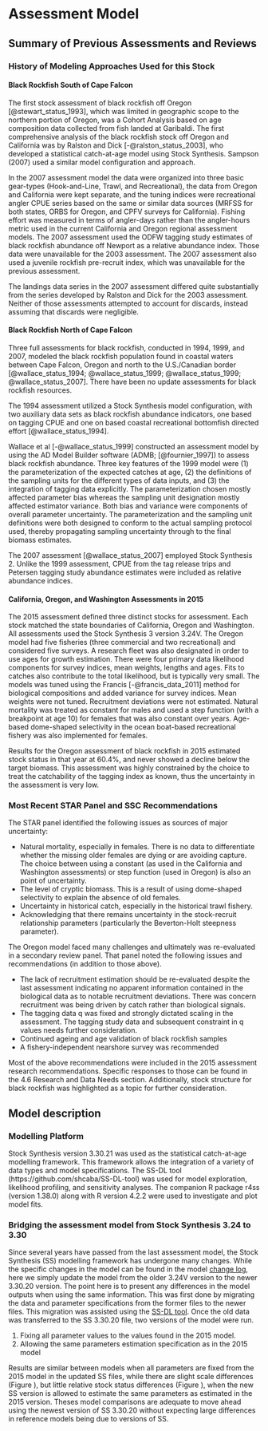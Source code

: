 # Assessment Model

## Summary of Previous Assessments and Reviews

### History of Modeling Approaches Used for this Stock

#### Black Rockfish South of Cape Falcon

The first stock assessment of black rockfish off Oregon [@stewart_status_1993], which was limited in geographic scope to the northern portion of Oregon, was a Cohort Analysis based on age composition data collected from fish landed at Garibaldi.  The first comprehensive analysis of the black rockfish stock off Oregon and California was by Ralston and Dick [-@ralston_status_2003], who developed a statistical catch-at-age model using Stock Synthesis.  Sampson (2007) used a similar model configuration and approach.

In the 2007 assessment model the data were organized into three basic gear-types (Hook-and-Line, Trawl, and Recreational), the data from Oregon and California were kept separate, and the tuning indices were recreational angler CPUE series based on the same or similar data sources (MRFSS for both states, ORBS for Oregon, and CPFV surveys for California).  Fishing effort was measured in terms of angler-days rather than the angler-hours metric used in the current California and Oregon regional assessment models.  The 2007 assessment used the ODFW tagging study estimates of black rockfish abundance off Newport as a relative abundance index.  Those data were unavailable for the 2003 assessment.  The 2007 assessment also used a juvenile rockfish pre-recruit index, which was unavailable for the previous assessment.

The landings data series in the 2007 assessment differed quite substantially from the series developed by Ralston and Dick for the 2003 assessment.  Neither of those assessments attempted to account for discards, instead assuming that discards were negligible.


#### Black Rockfish North of Cape Falcon

Three full assessments for black rockfish, conducted in 1994, 1999, and 2007, modeled the black rockfish population found in coastal waters between Cape Falcon, Oregon and north to the U.S./Canadian border [@wallace_status_1994; @wallace_status_1999; @wallace_status_1999; @wallace_status_2007].  There have been no update assessments for black rockfish resources.  

The 1994 assessment utilized a Stock Synthesis model configuration, with two auxiliary data sets as black rockfish abundance indicators, one based on tagging CPUE and one on based coastal recreational bottomfish directed effort [@wallace_status_1994].

Wallace et al [-@wallace_status_1999] constructed an assessment model by using the AD Model Builder software (ADMB; [@fournier_1997]) to assess black rockfish abundance.  Three key features of the 1999 model were (1) the parameterization of the expected catches at age, (2) the definitions of the sampling units for the different types of data inputs, and (3) the integration of tagging data explicitly.  The parameterization chosen mostly affected parameter bias whereas the sampling unit designation mostly affected estimator variance.  Both bias and variance were components of overall parameter uncertainty.  The parameterization and the sampling unit definitions were both designed to conform to the actual sampling protocol used, thereby propagating sampling uncertainty through to the final biomass estimates.

The 2007 assessment [@wallace_status_2007] employed Stock Synthesis 2.  Unlike the 1999 assessment, CPUE from the tag release trips and Petersen tagging study abundance estimates were included as relative abundance indices.


#### California, Oregon, and Washington Assessments in 2015

The 2015 assessment defined three distinct stocks for assessment. Each stock matched the state boundaries of California, Oregon and Washington. All assessments used the Stock Synthesis 3 version 3.24V. The Oregon model had five fisheries (three commercial and two recreational) and considered five surveys. A research fleet was also designated in order to use ages for growth estimation. There were four primary data likelihood components for survey indices, mean weights, lengths and ages. Fits to catches also contribute to the total likelihood, but is typically very small. The models was tuned using the Francis [-@francis_data_2011] method for biological compositions and added variance for survey indices. Mean weights were not tuned. Recruitment deviations were not estimated. Natural mortality was treated as constant for males and used a step function (with a breakpoint at age 10) for females that was also constant over years. Age-based dome-shaped selectivity in the ocean boat-based recreational fishery was also implemented for females.  

Results for the Oregon assessment of black rockfish in 2015 estimated stock status in that year at 60.4%, and never showed a decline below the target biomass. This assessment was highly constrained by the choice to treat the catchability of the tagging index as known, thus the uncertainty in the assessment is very low.


### Most Recent STAR Panel and SSC Recommendations

The STAR panel identified the following issues as sources of major uncertainty:

* Natural mortality, especially in females. There is no data to differentiate whether the missing older females are dying or are avoiding capture. The choice between using a constant (as used in the California and Washington assessments) or step function (used in Oregon) is also an point of uncertainty. 
* The level of cryptic biomass. This is a result of using dome-shaped selectivity to explain the absence of old females.
* Uncertainty in historical catch, especially in the historical trawl fishery.
* Acknowledging that there remains uncertainty in the stock-recruit relationship parameters (particularly the Beverton-Holt steepness parameter).

The Oregon model faced many challenges and ultimately was re-evaluated in a secondary review panel. That panel noted the following issues and recommendations (in addition to those above).

* The lack of recruitment estimation should be re-evaluated despite the last assessment indicating no apparent information contained in the biological data as to notable recruitment deviations. There was concern recruitment was being driven by catch rather than biological signals. 
* The tagging data q was fixed and strongly dictated scaling in the assessment. The tagging study data and subsequent constraint in q values needs further consideration.
* Continued ageing and age validation of black rockfish samples
* A fishery-independent nearshore survey was recommended


Most of the above recommendations were included in the 2015 assessment research recommendations. Specific responses to those can be found in the 4.6 Research and Data Needs section. Additionally, stock structure for black rockfish was highlighted as a topic for further consideration.


## Model description


### Modelling Platform
Stock Synthesis version 3.30.21 was used as the statistical catch-at-age modelling framework. This framework allows the integration of a variety of data types and model specifications. The SS-DL tool (https://github.com/shcaba/SS-DL-tool) was used for model exploration, likelihood profiling, and sensitivity analyses. The companion R package r4ss (version 1.38.0) along with R version 4.2.2 were used to investigate and plot model fits. 


### Bridging the assessment model from Stock Synthesis 3.24 to 3.30 

Since several years have passed from the last assessment model, the Stock Synthesis (SS) modelling framework has undergone many changes. While the specific changes in the model can be found in the model [change log](https://github.com/nmfs-stock-synthesis/stock-synthesis/blob/v3.30.19/Change_log_for_SS_3.30.xlsx?raw=true), here we simply update the model from the older 3.24V version to the newer 3.30.20 version. The point here is to present any differences in the model outputs when using the same information. This was first done by migrating the data and parameter specifications from the former files to the newer files. This migration was assisted using the [SS-DL tool](https://github.com/shcaba/SS-DL-tool). Once the old data was transferred to the SS 3.30.20 file, two versions of the model were run. 

  1) Fixing all parameter values to the values found in the 2015 model. 
  2) Allowing the same parameters estimation specification as in the 2015 model 

Results are similar between models when all parameters are fixed from the 2015 model in the updated SS files, while there are slight scale differences (Figure \ref{fig:ssb-bridge-comps}), but little relative stock status differences (Figure \ref{fig:deps-bridge-comps}), when the new SS version is allowed to estimate the same parameters as estimated in the 2015 version. Theses model comparisons are adequate to move ahead using the newest version of SS 3.30.20 without expecting large differences in reference models being due to versions of SS. 

